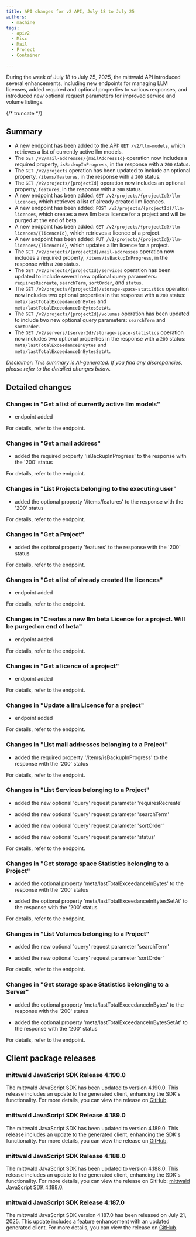 ```yaml
---
title: API changes for v2 API, July 18 to July 25
authors:
  - machine
tags:
  - apiv2
  - Misc
  - Mail
  - Project
  - Container

---
```



During the week of July 18 to July 25, 2025, the mittwald API introduced several enhancements, including new endpoints for managing LLM licenses, added required and optional properties to various responses, and introduced new optional request parameters for improved service and volume listings.

{/* truncate */}



## Summary


- A new endpoint has been added to the API: `GET /v2/llm-models`, which retrieves a list of currently active llm models.
- The `GET /v2/mail-addresses/{mailAddressId}` operation now includes a required property, `isBackupInProgress`, in the response with a `200` status.
- The `GET /v2/projects` operation has been updated to include an optional property, `/items/features`, in the response with a `200` status.
- The `GET /v2/projects/{projectId}` operation now includes an optional property, `features`, in the response with a `200` status.
- A new endpoint has been added: `GET /v2/projects/{projectId}/llm-licences`, which retrieves a list of already created llm licences.
- A new endpoint has been added: `POST /v2/projects/{projectId}/llm-licences`, which creates a new llm beta licence for a project and will be purged at the end of beta.
- A new endpoint has been added: `GET /v2/projects/{projectId}/llm-licences/{licenceId}`, which retrieves a licence of a project.
- A new endpoint has been added: `PUT /v2/projects/{projectId}/llm-licences/{licenceId}`, which updates a llm licence for a project.
- The `GET /v2/projects/{projectId}/mail-addresses` operation now includes a required property, `/items/isBackupInProgress`, in the response with a `200` status.
- The `GET /v2/projects/{projectId}/services` operation has been updated to include several new optional query parameters: `requiresRecreate`, `searchTerm`, `sortOrder`, and `status`.
- The `GET /v2/projects/{projectId}/storage-space-statistics` operation now includes two optional properties in the response with a `200` status: `meta/lastTotalExceedanceInBytes` and `meta/lastTotalExceedanceInBytesSetAt`.
- The `GET /v2/projects/{projectId}/volumes` operation has been updated to include two new optional query parameters: `searchTerm` and `sortOrder`.
- The `GET /v2/servers/{serverId}/storage-space-statistics` operation now includes two optional properties in the response with a `200` status: `meta/lastTotalExceedanceInBytes` and `meta/lastTotalExceedanceInBytesSetAt`.

_Disclaimer: This summary is AI-generated. If you find any discrepancies, please refer to the detailed changes below._


## Detailed changes



### Changes in "Get a list of currently active llm models"


- endpoint added


For details, refer to the <OperationLink operation="misc-get-llm-models-experimental" apiVersion="v2" /> endpoint.



### Changes in "Get a mail address"


- added the required property 'isBackupInProgress' to the response with the '200' status


For details, refer to the <OperationLink operation="mail-get-mail-address" apiVersion="v2" /> endpoint.



### Changes in "List Projects belonging to the executing user"


- added the optional property '/items/features' to the response with the '200' status


For details, refer to the <OperationLink operation="project-list-projects" apiVersion="v2" /> endpoint.



### Changes in "Get a Project"


- added the optional property 'features' to the response with the '200' status


For details, refer to the <OperationLink operation="project-get-project" apiVersion="v2" /> endpoint.



### Changes in "Get a list of already created llm licences"


- endpoint added


For details, refer to the <OperationLink operation="project-get-llm-licences-experimental" apiVersion="v2" /> endpoint.



### Changes in "Creates a new llm beta Licence for a project. Will be purged on end of beta"


- endpoint added


For details, refer to the <OperationLink operation="project-create-llm-beta-licence-experimental" apiVersion="v2" /> endpoint.



### Changes in "Get a licence of a project"


- endpoint added


For details, refer to the <OperationLink operation="project-get-llm-licence-experimental" apiVersion="v2" /> endpoint.



### Changes in "Update a llm Licence for a project"


- endpoint added


For details, refer to the <OperationLink operation="project-update-llm-licence-experimental" apiVersion="v2" /> endpoint.



### Changes in "List mail addresses belonging to a Project"


- added the required property '/items/isBackupInProgress' to the response with the '200' status


For details, refer to the <OperationLink operation="mail-list-mail-addresses" apiVersion="v2" /> endpoint.



### Changes in "List Services belonging to a Project"


- added the new optional 'query' request parameter 'requiresRecreate'

- added the new optional 'query' request parameter 'searchTerm'

- added the new optional 'query' request parameter 'sortOrder'

- added the new optional 'query' request parameter 'status'


For details, refer to the <OperationLink operation="container-list-services" apiVersion="v2" /> endpoint.



### Changes in "Get storage space Statistics belonging to a Project"


- added the optional property 'meta/lastTotalExceedanceInBytes' to the response with the '200' status

- added the optional property 'meta/lastTotalExceedanceInBytesSetAt' to the response with the '200' status


For details, refer to the <OperationLink operation="storagespace-get-project-statistics" apiVersion="v2" /> endpoint.



### Changes in "List Volumes belonging to a Project"


- added the new optional 'query' request parameter 'searchTerm'

- added the new optional 'query' request parameter 'sortOrder'


For details, refer to the <OperationLink operation="container-list-volumes" apiVersion="v2" /> endpoint.



### Changes in "Get storage space Statistics belonging to a Server"


- added the optional property 'meta/lastTotalExceedanceInBytes' to the response with the '200' status

- added the optional property 'meta/lastTotalExceedanceInBytesSetAt' to the response with the '200' status


For details, refer to the <OperationLink operation="storagespace-get-server-statistics" apiVersion="v2" /> endpoint.




## Client package releases


### mittwald JavaScript SDK Release 4.190.0

The mittwald JavaScript SDK has been updated to version 4.190.0. This release includes an update to the generated client, enhancing the SDK's functionality. For more details, you can view the release on [GitHub](https://github.com/mittwald/api-client-js/releases/tag/4.190.0).

### mittwald JavaScript SDK Release 4.189.0

The mittwald JavaScript SDK has been updated to version 4.189.0. This release includes an update to the generated client, enhancing the SDK's functionality. For more details, you can view the release on [GitHub](https://github.com/mittwald/api-client-js/releases/tag/4.189.0).

### mittwald JavaScript SDK Release 4.188.0

The mittwald JavaScript SDK has been updated to version 4.188.0. This release includes an update to the generated client, enhancing the SDK's functionality. For more details, you can view the release on GitHub: [mittwald JavaScript SDK 4.188.0](https://github.com/mittwald/api-client-js/releases/tag/4.188.0).

### mittwald JavaScript SDK Release 4.187.0

The mittwald JavaScript SDK version 4.187.0 has been released on July 21, 2025. This update includes a feature enhancement with an updated generated client. For more details, you can view the release on [GitHub](https://github.com/mittwald/api-client-js/releases/tag/4.187.0).

